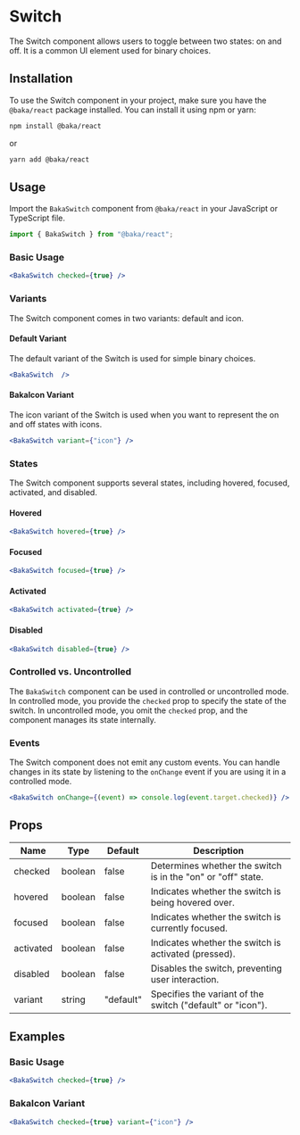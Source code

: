 # Switch

The Switch component allows users to toggle between two states: on and off. It is a common UI element used for binary choices.

## Installation

To use the Switch component in your project, make sure you have the `@baka/react` package installed. You can install it using npm or yarn:

```bash
npm install @baka/react
```

or

```bash
yarn add @baka/react
```

## Usage

Import the `BakaSwitch` component from `@baka/react` in your JavaScript or TypeScript file.

```jsx
import { BakaSwitch } from "@baka/react";
```

### Basic Usage

```jsx
<BakaSwitch checked={true} />
```

### Variants

The Switch component comes in two variants: default and icon.

#### Default Variant

The default variant of the Switch is used for simple binary choices.

```jsx
<BakaSwitch  />
```

#### BakaIcon Variant

The icon variant of the Switch is used when you want to represent the on and off states with icons.

```jsx
<BakaSwitch variant={"icon"} />
```

### States

The Switch component supports several states, including hovered, focused, activated, and disabled.

#### Hovered

```jsx
<BakaSwitch hovered={true} />
```

#### Focused

```jsx
<BakaSwitch focused={true} />
```

#### Activated

```jsx
<BakaSwitch activated={true} />
```

#### Disabled

```jsx
<BakaSwitch disabled={true} />
```

### Controlled vs. Uncontrolled

The `BakaSwitch` component can be used in controlled or uncontrolled mode. In controlled mode, you provide the `checked` prop to specify the state of the switch. In uncontrolled mode, you omit the `checked` prop, and the component manages its state internally.

### Events

The Switch component does not emit any custom events. You can handle changes in its state by listening to the `onChange` event if you are using it in a controlled mode.

```jsx
<BakaSwitch onChange={(event) => console.log(event.target.checked)} />
```

## Props

| Name         | Type       | Default | Description                                                |
| ------------ | ---------- | ------- | ---------------------------------------------------------- |
| checked      | boolean    | false   | Determines whether the switch is in the "on" or "off" state. |
| hovered      | boolean    | false   | Indicates whether the switch is being hovered over.       |
| focused      | boolean    | false   | Indicates whether the switch is currently focused.        |
| activated    | boolean    | false   | Indicates whether the switch is activated (pressed).      |
| disabled     | boolean    | false   | Disables the switch, preventing user interaction.         |
| variant      | string     | "default" | Specifies the variant of the switch ("default" or "icon"). |

## Examples

### Basic Usage

```jsx
<BakaSwitch checked={true} />
```

### BakaIcon Variant

```jsx
<BakaSwitch checked={true} variant={"icon"} />
```
